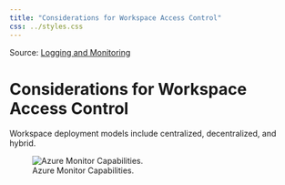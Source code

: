 ```yaml
---
title: "Considerations for Workspace Access Control"
css: ../styles.css
---
```


Source: [Logging and Monitoring](https://microsoftlearning.github.io/AZ-305-DesigningMicrosoftAzureInfrastructureSolutions/Instructions/CaseStudy/08-Logging.html)

# Considerations for Workspace Access Control
Workspace deployment models include centralized, decentralized, and hybrid.

![Azure Monitor Capabilities.](../images/considerations-for-workspace-access-control.png)
